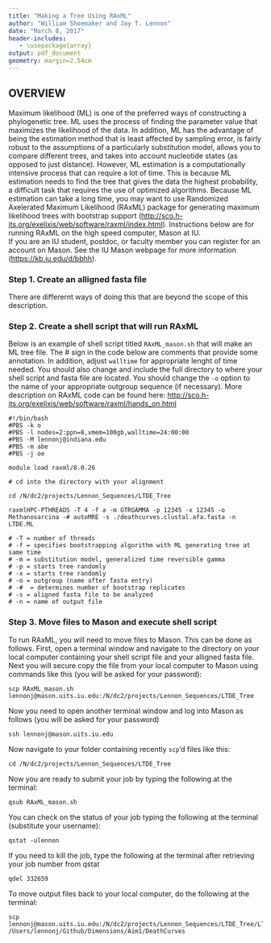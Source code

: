 ```yaml
---
title: "Making a Tree Using RAxML"
author: "William Shoemaker and Jay T. Lennon"
date: "March 8, 2017"
header-includes:
   - \usepackage{array}
output: pdf_document
geometry: margin=2.54cm
---
```


## OVERVIEW

Maximum likelihood (ML) is one of the preferred ways of constructing a phylogenetic tree. 
ML uses the process of finding the parameter value that maximizes the likelihood of the data. 
In addition, ML has the advantage of being the estimation method that is least affected by sampling error, is fairly robust to the assumptions of a particularly substitution model, allows you to compare different trees, and takes into account nucleotide states (as opposed to just distance). 
However, ML estimation is a computationally intensive process that can require a lot of time. 
This is because ML estimation needs to find the tree that gives the data the highest probability, a difficult task that requires the use of optimized algorithms. 
Because ML estimation can take a long time, you may want to use Randomized Axelerated Maximum Likelihood (RAxML) package for generating maximum likelihood trees with bootstrap support (<http://sco.h-its.org/exelixis/web/software/raxml/index.html>).
Instructions below are for running RAxML on the high speed computer, Mason at IU.  
If you are an IU student, postdoc, or faculty member you can register for an account on Mason. See the IU Mason webpage for more information (<https://kb.iu.edu/d/bbhh>).


### Step 1. Create an alligned fasta file

There are differernt ways of doing this that are beyond the scope of this description. 

### Step 2. Create a shell script that will run RAxML

Below is an example of shell script titled `RAxML_mason.sh` that will make an ML tree file.
The # sign in the code below are comments that provide some annotation.
In addition, adjust `walltime` for appropriate lenght of time needed. 
You should also change and include the full directory to where your shell script and fasta file are located. 
You should change the `-o` option to the name of your appropriate outgroup sequence (if necessary). 
More description on RAxML code can be found here: <http://sco.h-its.org/exelixis/web/software/raxml/hands_on.html>

```
#!/bin/bash
#PBS -k o
#PBS -l nodes=2:ppn=8,vmem=100gb,walltime=24:00:00
#PBS -M lennonj@indiana.edu
#PBS -m abe
#PBS -j oe

module load raxml/8.0.26

# cd into the directory with your alignment

cd /N/dc2/projects/Lennon_Sequences/LTDE_Tree

raxmlHPC-PTHREADS -T 4 -f a -m GTRGAMMA -p 12345 -x 12345 -o Methanosarcina -# autoMRE -s ./deathcurves.clustal.afa.fasta -n LTDE.ML

# -T = number of threads
# -f = specifies bootstrapping algorithm with ML generating tree at same time
# -m = substitution model, generalized time reversible gamma
# -p = starts tree randomly
# -x = starts tree randomly
# -o = outgroup (name after fasta entry)
# -#  = determines number of bootstrap replicates
# -s = aligned fasta file to be analyzed
# -n = name of output file 
```

### Step 3. Move files to Mason and execute shell script

To run RAxML, you will need to move files to Mason.
This can be done as follows. 
First, open a terminal window and navigate to the directory on your local computer containing your shell script file and your alligned fasta file. 
Next you will secure copy the file from your local computer to Mason using commands like this (you will be asked for your password):

```
scp RAxML_mason.sh lennonj@mason.uits.iu.edu:/N/dc2/projects/Lennon_Sequences/LTDE_Tree
```

Now you need to open another terminal window and log into Mason as follows (you will be asked for your password)

```
ssh lennonj@mason.uits.iu.edu
```

Now navigate to your folder containing recently `scp`'d files like this:

```
cd /N/dc2/projects/Lennon_Sequences/LTDE_Tree
```

Now you are ready to submit your job by typing the following at the terminal:

```
qsub RAxML_mason.sh
```

You can check on the status of your job typing the following at the terminal (substitute your username):

```
qstat -ulennon
```

If you need to kill the job, type the following at the terminal after retrieving your job number from qstat

```
qdel 332659 
```

To move output files back to your local computer, do the following at the terminal:

```
scp lennonj@mason.uits.iu.edu:/N/dc2/projects/Lennon_Sequences/LTDE_Tree/LTDE.ML /Users/lennonj/Github/Dimensions/Aim1/DeathCurves
```





